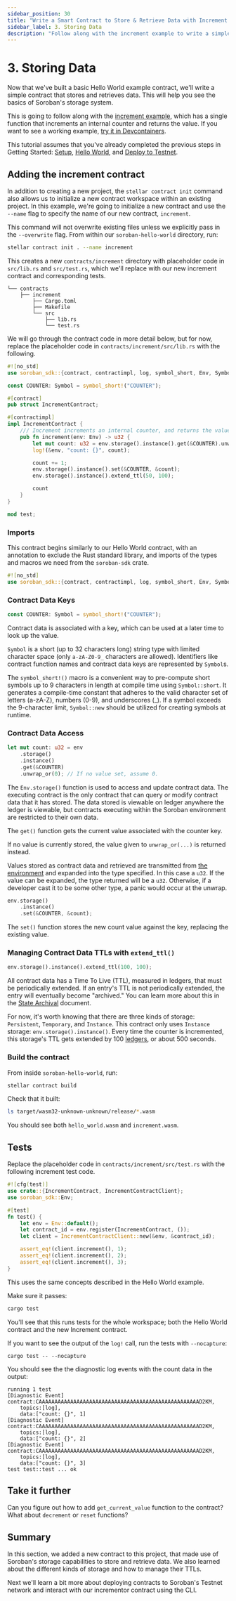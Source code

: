 ```yaml
---
sidebar_position: 30
title: "Write a Smart Contract to Store & Retrieve Data with Increment Example"
sidebar_label: 3. Storing Data
description: "Follow along with the increment example to write a simple contract that stores and retrieves data on the Stellar network. Learn about storage and TTL."
---
```


# 3. Storing Data


Now that we've built a basic Hello World example contract, we'll write a simple contract that stores and retrieves data. This will help you see the basics of Soroban's storage system.

This is going to follow along with the [increment example](https://github.com/stellar/soroban-examples/tree/v22.0.1/increment), which has a single function that increments an internal counter and returns the value. If you want to see a working example, [try it in Devcontainers](https://github.com/codespaces/new?repo=stellar/soroban-examples&editor=web).

This tutorial assumes that you've already completed the previous steps in Getting Started: [Setup](./setup.mdx), [Hello World](./hello-world.mdx), and [Deploy to Testnet](./deploy-to-testnet.mdx).

## Adding the increment contract

In addition to creating a new project, the `stellar contract init` command also allows us to initialize a new contract workspace within an existing project. In this example, we're going to initialize a new contract and use the `--name` flag to specify the name of our new contract, `increment`.

This command will not overwrite existing files unless we explicitly pass in the `--overwrite` flag. From within our `soroban-hello-world` directory, run:

```sh
stellar contract init . --name increment
```

This creates a new `contracts/increment` directory with placeholder code in `src/lib.rs` and `src/test.rs`, which we'll replace with our new increment contract and corresponding tests.

```
└── contracts
    ├── increment
        ├── Cargo.toml
        ├── Makefile
        └── src
            ├── lib.rs
            └── test.rs
```

We will go through the contract code in more detail below, but for now, replace the placeholder code in `contracts/increment/src/lib.rs` with the following.

```rust
#![no_std]
use soroban_sdk::{contract, contractimpl, log, symbol_short, Env, Symbol};

const COUNTER: Symbol = symbol_short!("COUNTER");

#[contract]
pub struct IncrementContract;

#[contractimpl]
impl IncrementContract {
    /// Increment increments an internal counter, and returns the value.
    pub fn increment(env: Env) -> u32 {
        let mut count: u32 = env.storage().instance().get(&COUNTER).unwrap_or(0);
        log!(&env, "count: {}", count);

        count += 1;
        env.storage().instance().set(&COUNTER, &count);
        env.storage().instance().extend_ttl(50, 100);

        count
    }
}

mod test;
```

### Imports

This contract begins similarly to our Hello World contract, with an annotation to exclude the Rust standard library, and imports of the types and macros we need from the `soroban-sdk` crate.

```rust title="contracts/increment/src/lib.rs"
#![no_std]
use soroban_sdk::{contract, contractimpl, log, symbol_short, Env, Symbol};
```

### Contract Data Keys

```rust
const COUNTER: Symbol = symbol_short!("COUNTER");
```

Contract data is associated with a key, which can be used at a later time to look up the value.

`Symbol` is a short (up to 32 characters long) string type with limited character space (only `a-zA-Z0-9_` characters are allowed). Identifiers like contract function names and contract data keys are represented by `Symbol`s.

The `symbol_short!()` macro is a convenient way to pre-compute short symbols up to 9 characters in length at compile time using `Symbol::short`. It generates a compile-time constant that adheres to the valid character set of letters (a-zA-Z), numbers (0-9), and underscores (\_). If a symbol exceeds the 9-character limit, `Symbol::new` should be utilized for creating symbols at runtime.

### Contract Data Access

```rust
let mut count: u32 = env
    .storage()
    .instance()
    .get(&COUNTER)
    .unwrap_or(0); // If no value set, assume 0.
```

The `Env.storage()` function is used to access and update contract data. The executing contract is the only contract that can query or modify contract data that it has stored. The data stored is viewable on ledger anywhere the ledger is viewable, but contracts executing within the Soroban environment are restricted to their own data.

The `get()` function gets the current value associated with the counter key.

If no value is currently stored, the value given to `unwrap_or(...)` is returned instead.

Values stored as contract data and retrieved are transmitted from [the environment](../../../learn/fundamentals/contract-development/environment-concepts.mdx) and expanded into the type specified. In this case a `u32`. If the value can be expanded, the type returned will be a `u32`. Otherwise, if a developer cast it to be some other type, a panic would occur at the unwrap.

```rust
env.storage()
    .instance()
    .set(&COUNTER, &count);
```

The `set()` function stores the new count value against the key, replacing the existing value.

### Managing Contract Data TTLs with `extend_ttl()`

```rust
env.storage().instance().extend_ttl(100, 100);
```

All contract data has a Time To Live (TTL), measured in ledgers, that must be periodically extended. If an entry's TTL is not periodically extended, the entry will eventually become "archived." You can learn more about this in the [State Archival](../../../learn/fundamentals/contract-development/storage/state-archival.mdx) document.

For now, it's worth knowing that there are three kinds of storage: `Persistent`, `Temporary`, and `Instance`. This contract only uses `Instance` storage: `env.storage().instance()`. Every time the counter is incremented, this storage's TTL gets extended by 100 [ledgers](../../../learn/fundamentals/stellar-data-structures/ledgers.mdx), or about 500 seconds.

### Build the contract

From inside `soroban-hello-world`, run:

```sh
stellar contract build
```

Check that it built:

```bash
ls target/wasm32-unknown-unknown/release/*.wasm
```

You should see both `hello_world.wasm` and `increment.wasm`.

## Tests

Replace the placeholder code in `contracts/increment/src/test.rs` with the following increment test code.

```rust title="contracts/increment/src/test.rs"
#![cfg(test)]
use crate::{IncrementContract, IncrementContractClient};
use soroban_sdk::Env;

#[test]
fn test() {
    let env = Env::default();
    let contract_id = env.register(IncrementContract, ());
    let client = IncrementContractClient::new(&env, &contract_id);

    assert_eq!(client.increment(), 1);
    assert_eq!(client.increment(), 2);
    assert_eq!(client.increment(), 3);
}
```

This uses the same concepts described in the Hello World example.

Make sure it passes:

```sh
cargo test
```

You'll see that this runs tests for the whole workspace; both the Hello World contract and the new Increment contract.

If you want to see the output of the `log!` call, run the tests with `--nocapture`:

```
cargo test -- --nocapture
```

You should see the the diagnostic log events with the count data in the output:

```
running 1 test
[Diagnostic Event] contract:CAAAAAAAAAAAAAAAAAAAAAAAAAAAAAAAAAAAAAAAAAAAAAAAAAAAD2KM,
    topics:[log],
    data:["count: {}", 1]
[Diagnostic Event] contract:CAAAAAAAAAAAAAAAAAAAAAAAAAAAAAAAAAAAAAAAAAAAAAAAAAAAD2KM,
    topics:[log],
    data:["count: {}", 2]
[Diagnostic Event] contract:CAAAAAAAAAAAAAAAAAAAAAAAAAAAAAAAAAAAAAAAAAAAAAAAAAAAD2KM,
    topics:[log],
    data:["count: {}", 3]
test test::test ... ok
```

## Take it further

Can you figure out how to add `get_current_value` function to the contract? What about `decrement` or `reset` functions?

## Summary

In this section, we added a new contract to this project, that made use of Soroban's storage capabilities to store and retrieve data. We also learned about the different kinds of storage and how to manage their TTLs.

Next we'll learn a bit more about deploying contracts to Soroban's Testnet network and interact with our incrementor contract using the CLI.
